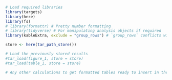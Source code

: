 ```r
# Load required libraries
library(targets)
library(here)
library(fs)
# library(formattr) # Pretty number formatting
# library(tidyverse) # For manipulating analysis objects if required
library(kableExtra, exclude = "group_rows") # `group_rows` conflicts with tidyverse

store <- here(tar_path_store())
```

```r
# Load the previously stored results
#tar_load(figure_1, store = store)
#tar_load(table_1, store = store)

# Any other calculations to get formatted tables ready to insert in the document
```

\newlength{\tablewidth}

\setcapindent{0em}
